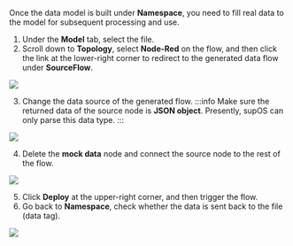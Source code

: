 Once the data model is built under **Namespace**, you need to fill real data to the model for subsequent processing and use.

1. Under the **Model** tab, select the file.
2. Scroll down to **Topology**, select **Node-Red** on the flow, and then click the link at the lower-right corner to redirect to the generated data flow under **SourceFlow**.

<img src="http://communityimage2.oss-cn-hangzhou.aliyuncs.com/49.png" />

3. Change the data source of the generated flow.
:::info
Make sure the returned data of the source node is **JSON object**. Presently, supOS can only parse this data type.
:::

<img src="http://communityimage2.oss-cn-hangzhou.aliyuncs.com/50.png" />

4. Delete the **mock data** node and connect the source node to the rest of the flow.

<img src="http://communityimage2.oss-cn-hangzhou.aliyuncs.com/51.png" />

5. Click **Deploy** at the upper-right corner, and then trigger the flow.
6. Go back to **Namespace**, check whether the data is sent back to the file (data tag).

<img src="http://communityimage2.oss-cn-hangzhou.aliyuncs.com/52.png" />
